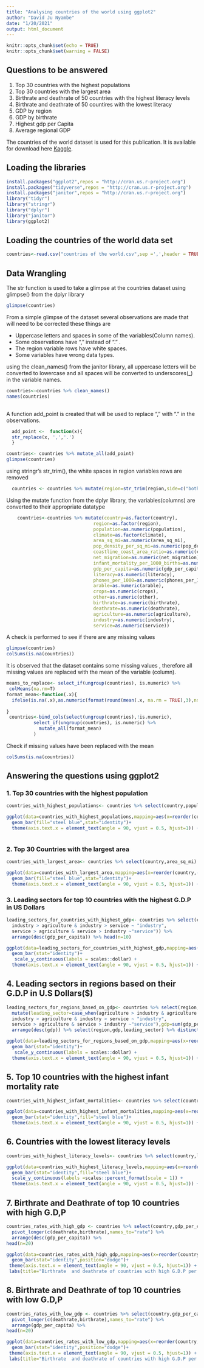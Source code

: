 ```yaml
---
title: "Analysing countries of the world using ggplot2"
author: "David Ju Nyambe"
date: "1/20/2021"
output: html_document
---
```


```r
knitr::opts_chunk$set(echo = TRUE)
knitr::opts_chunk$set(warning = FALSE)
```

## Questions to be answered

1. Top 30 countries with the highest populations
2. Top 30 countries with the largest area
3. Birthrate and deathrate of 50 countries with the highest literacy levels
4. Birthrate and deathrate of 50 countires with the lowest literacy
5. GDP by region
6. GDP by birthrate
7. Highest gdp per Capita
8. Average regional GDP


The countries of the world dataset is used for this publication. It is available for download here [Kaggle](https://www.kaggle.com/fernandol/countries-of-the-world).

## Loading the libraries
```r
install.packages("ggplot2",repos = "http://cran.us.r-project.org")
install.packages("tidyverse",repos = "http://cran.us.r-project.org")
install.packages("janitor",repos = "http://cran.us.r-project.org")
library("tidyr")
library("stringr")
library("dplyr")
library("janitor")
library(ggplot2)
```

## Loading the countries of the world data set

```r
countries<-read.csv("countries of the world.csv",sep =',',header = TRUE)
```

## Data Wrangling

The str function is used to take a glimpse at the countries dataset using glimpse() from the dplyr library
```r
glimpse(countries)
```
From a simple glimpse of the dataset several observations are made that will need to be corrected these things are   

* Uppercase letters and spaces in some of the variables(Column names).
* Some observations have "," instead of "." .
* The region  variable rows have white spaces.
* Some variables have wrong data types.

using the clean_names() from the janitor library, all uppercase letters will be converted to lowercase and all spaces will be converted to underscores(_) in the variable names.
```r
countries<-countries %>% clean_names()
names(countries)
  
```


A function add_point is created that will be used to replace "," with "." in the observations.
```r
  add_point <-  function(x){
  str_replace(x, ',','.')
  }

countries<- countries %>% mutate_all(add_point)
glimpse(countries)

```

using stringr's str_trim(), the white spaces in region variables rows are removed
```r
  countries <- countries %>% mutate(region=str_trim(region,side=c("both")))

```

Using the mutate function from the dplyr library, the variables(columns) are converted to their appropriate datatype

```r
    countries<-countries %>% mutate(country=as.factor(country),
                                region=as.factor(region),
                                population=as.numeric(population),
                                climate=as.factor(climate),
                                area_sq_mi=as.numeric(area_sq_mi),
                                pop_density_per_sq_mi=as.numeric(pop_density_per_sq_mi),
                                coastline_coast_area_ratio=as.numeric(coastline_coast_area_ratio),
                                net_migration=as.numeric(net_migration),
                                infant_mortality_per_1000_births=as.numeric(infant_mortality_per_1000_births),
                                gdp_per_capita=as.numeric(gdp_per_capita),
                                literacy=as.numeric(literacy),
                                phones_per_1000=as.numeric(phones_per_1000),
                                arable=as.numeric(arable),
                                crops=as.numeric(crops),
                                other=as.numeric(other),
                                birthrate=as.numeric(birthrate),
                                deathrate=as.numeric(deathrate),
                                agriculture=as.numeric(agriculture),
                                industry=as.numeric(industry),
                                service=as.numeric(service))
```

A check is performed to see if there are any missing values
```r
glimpse(countries)
colSums(is.na(countries))
```

It is observed that the dataset contains some missing values , therefore all missing values are replaced with the mean of the variable (column).
```r
means_to_replace<- select_if(ungroup(countries), is.numeric) %>%
 colMeans(na.rm=T)
format_mean<-function(.x){
  ifelse(is.na(.x),as.numeric(format(round(mean(.x, na.rm = TRUE),3),nsmall=3)), as.numeric(.x))
  
}
 countries<-bind_cols(select(ungroup(countries),!is.numeric),
          select_if(ungroup(countries), is.numeric) %>% 
            mutate_all(format_mean)
          ) 
```

Check if missing values have been replaced with the mean
```r
colSums(is.na(countries))
```
## Answering the questions using ggplot2

### 1. Top 30 countries with the highest population 
```r
countries_with_highest_populations<- countries %>% select(country,population) %>%mutate(population=as.numeric(format(round((population/10^9),2),nsmall=2))) %>% arrange(desc(population)) %>% head(n=10)

ggplot(data=countries_with_highest_populations,mapping=aes(x=reorder(country,-population),y=population)) +
  geom_bar(fill="steel blue",stat="identity")+ 
  theme(axis.text.x = element_text(angle = 90, vjust = 0.5, hjust=1)) + geom_text(aes(label=population), position=position_dodge(width=0.9), vjust=-0.25,size=2.5) +labs(title="Top 30 countries with the highest population",x ="Country",y="Population (in Billions)")



```

### 2. Top 30 Countries with the largest area
```r
countries_with_largest_area<- countries %>% select(country,area_sq_mi) %>%mutate(area_sq_mi=as.numeric(format(round((area_sq_mi/10^4),2),nsmall=2))) %>% arrange(desc(area_sq_mi)) %>% head(n=10)

ggplot(data=countries_with_largest_area,mapping=aes(x=reorder(country,-area_sq_mi),y=area_sq_mi)) +
  geom_bar(fill="steel blue",stat="identity")+ 
  theme(axis.text.x = element_text(angle = 90, vjust = 0.5, hjust=1)) + geom_text(aes(label=area_sq_mi), position=position_dodge(width=0.9), vjust=-0.25,size=2.5) +labs(title="Top 10 countries with the largest Area",x ="Country",y="Area (per 100,0000m)") 
```


### 3. Leading sectors for top 10 countries with the highest G.D.P in US Dollars
```r
leading_sectors_for_countries_with_highest_gdp<- countries %>% select(country,gdp_per_capita,agriculture,industry,service) %>%mutate(leading_sector=case_when(agriculture > industry & agriculture > service ~"agriculture",
  industry > agriculture & industry > service ~ "industry",
  service > agriculture & service > industry ~"service")) %>% 
  arrange(desc(gdp_per_capita)) %>% head(n=10)

ggplot(data=leading_sectors_for_countries_with_highest_gdp,mapping=aes(x=reorder(country,-gdp_per_capita),y=gdp_per_capita,fill=leading_sector)) +
  geom_bar(stat="identity")+
   scale_y_continuous(labels = scales::dollar) +
  theme(axis.text.x = element_text(angle = 90, vjust = 0.5, hjust=1)) + geom_text(aes(label=gdp_per_capita), position=position_dodge(width=0.9), vjust=-0.25,size=2.5) +labs(title="Leading sectors for top 10 countries with the higest GDP in US Dollars",x ="Country",y="G.D.P per capita in US Dollars ($)") 
```


## 4. Leading sectors in regions based on their G.D.P in U.S Dollars($)
```r
leading_sectors_for_regions_based_on_gdp<- countries %>% select(region,gdp_per_capita,agriculture,industry,service)%>% group_by(region) %>%
  mutate(leading_sector=case_when(agriculture > industry & agriculture > service ~"agriculture",
  industry > agriculture & industry > service ~ "industry",
  service > agriculture & service > industry ~"service"),gdp=sum(gdp_per_capita)) %>% 
  arrange(desc(gdp)) %>% select(region,gdp,leading_sector) %>% distinct(region,.keep_all=TRUE)

ggplot(data=leading_sectors_for_regions_based_on_gdp,mapping=aes(x=reorder(region,-gdp),y=gdp,fill=leading_sector)) +
  geom_bar(stat="identity")+
   scale_y_continuous(labels = scales::dollar) +
  theme(axis.text.x = element_text(angle = 90, vjust = 0.5, hjust=1)) + geom_text(aes(label=gdp), position=position_dodge(width=0.9), vjust=-0.25,size=2.5) +labs(title="Leading sectors for top 10 countries with the higest GDP in US Dollars",x ="Region",y="G.D.P per capita in US Dollars ($)") 
```


## 5. Top 10 countries with the highest infant mortality rate

```r
countries_with_highest_infant_mortalities<- countries %>% select(country,infant_mortality_per_1000_births) %>% arrange(desc(infant_mortality_per_1000_births)) %>% head(n=10)

ggplot(data=countries_with_highest_infant_mortalities,mapping=aes(x=reorder(country,-infant_mortality_per_1000_births),y=infant_mortality_per_1000_births,)) +
  geom_bar(stat="identity",fill="steel blue")+ 
  theme(axis.text.x = element_text(angle = 90, vjust = 0.5, hjust=1)) + geom_text(aes(label=infant_mortality_per_1000_births), position=position_dodge(width=0.9), vjust=-0.25,size=2.5) +labs(title="Top 10 countries with the highest infant mortality rates",x ="Country",y="Mortality per 1000 births")

```

## 6. Countries with the lowest literacy levels
```r
countries_with_highest_literacy_levels<- countries %>% select(country,literacy) %>% arrange(literacy) %>% head(n=10)

ggplot(data=countries_with_highest_literacy_levels,mapping=aes(x=reorder(country,-literacy),y=literacy)) +
  geom_bar(stat="identity",fill="steel blue")+  
  scale_y_continuous(labels =scales::percent_format(scale = 1)) +
  theme(axis.text.x = element_text(angle = 90, vjust = 0.5, hjust=1)) + geom_text(aes(label=literacy), position=position_dodge(width=0.9), vjust=-0.25,size=2.5) +labs(title="Top 10 countries with the lowest literacy levels",x ="Country",y="literacy level")

```

## 7. Birthrate and Deathrate of  top 10 countries with high G.D,P

```r
countries_rates_with_high_gdp <- countries %>% select(country,gdp_per_capita,birthrate,deathrate) %>%
  pivot_longer(c(deathrate,birthrate),names_to="rate") %>%
  arrange(desc(gdp_per_capita)) %>% 
head(n=20)

ggplot(data=countries_rates_with_high_gdp,mapping=aes(x=reorder(country,-value),value,fill=rate)) +
  geom_bar(stat="identity",position="dodge")+
 theme(axis.text.x = element_text(angle = 90, vjust = 0.5, hjust=1)) + 
 labs(title="Birthrate  and deathrate of countries with high G.D.P per capita",x ="Country",y="birthtate and deathrate")

```

## 8. Birthrate and Deathrate of top 10 countries  with low G.D,P

```r
countries_rates_with_low_gdp <- countries %>% select(country,gdp_per_capita,birthrate,deathrate) %>%
  pivot_longer(c(deathrate,birthrate),names_to="rate") %>%
  arrange(gdp_per_capita) %>% 
head(n=20)

ggplot(data=countries_rates_with_low_gdp,mapping=aes(x=reorder(country,-value),value,fill=rate)) +
  geom_bar(stat="identity",position="dodge")+
 theme(axis.text.x = element_text(angle = 90, vjust = 0.5, hjust=1)) + 
 labs(title="Birthrate  and deathrate of countries with high G.D.P per capita",x ="Country",y="brithtrate and deathrate")

```
